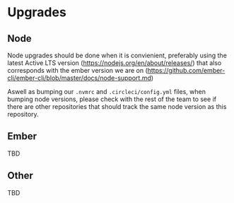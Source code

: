 # Upgrades

## Node

Node upgrades should be done when it is convienient, preferably using the
latest Active LTS version (https://nodejs.org/en/about/releases/) that also
corresponds with the ember version we are on (https://github.com/ember-cli/ember-cli/blob/master/docs/node-support.md)

Aswell as bumping our `.nvmrc` and `.circleci/config.yml` files, when bumping
node versions, please check with the rest of the team to see if there are
other repositories that should track the same node version as this repository.

## Ember

TBD

## Other

TBD


